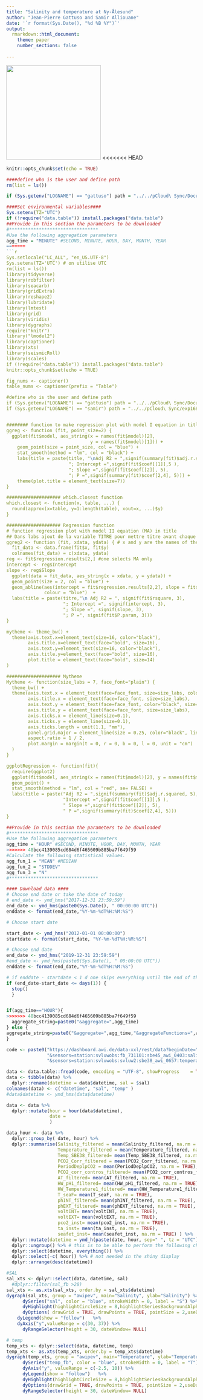 ```yaml
---
title: "Salinity and temperature at Ny-Ålesund" 
author: "Jean-Pierre Gattuso and Samir Alliouane"
date: '`r format(Sys.Date(), "%d %B %Y")`'
output:
  rmarkdown::html_document:
    theme: paper
    number_sections: false
    
---
```

![ ](Images/AWIPEV-Logo.jpg){width=250px}
<<<<<<< HEAD
```r
knitr::opts_chunk$set(echo = TRUE)
```
```r

####define who is the user and define path
rm(list = ls())

if (Sys.getenv("LOGNAME") == "gattuso") path = "../../pCloud\ Sync/Documents/experiments/exp168_AWIPEV-CO2/fb_awipev-co2_server/ny-alesund/data/NRT_data/"

####Set environmental variables####
Sys.setenv(TZ="UTC")
if (!require("data.table")) install.packages("data.table")
##Provide in this section the parameters to be downloaded
#*********************************
#Use the following aggregation parameters
agg_time = "MINUTE" #SECOND, MINUTE, HOUR, DAY, MONTH, YEAR
=======
```r
Sys.setlocale("LC_ALL", "en_US.UTF-8")
Sys.setenv(TZ='UTC') # on utilise UTC
rm(list = ls())
library(tidyverse)
library(robfilter)
library(seacarb)
library(gridExtra)
library(reshape2)
library(lubridate)
library(lmtest)
library(grid)
library(viridis)
library(dygraphs)
require("knitr")
library("lmodel2")
library(captioner)
library(xts)
library(seismicRoll)
library(scales)
if (!require("data.table")) install.packages("data.table")
knitr::opts_chunk$set(echo = TRUE)

fig_nums <- captioner()
table_nums <- captioner(prefix = "Table")

#define who is the user and define path
if (Sys.getenv("LOGNAME") == "gattuso") path = "../../pCloud\ Sync/Documents/experiments/exp168_awipev-CO2/"
if (Sys.getenv("LOGNAME") == "samir") path = "../../pCloud\ Sync/exp168_awipev-CO2/"


######## function to make regression plot with model I equation in title
ggreg <- function (fit, point_size=2) {
  ggplot(fit$model, aes_string(x = names(fit$model)[2],
                               y = names(fit$model)[1])) +
    geom_point(size = point_size, col = "blue") +
    stat_smooth(method = "lm", col = "black") +
    labs(title = paste(title, "\nAdj R2 = ",signif(summary(fit)$adj.r.squared, 5),
                       "; Intercept =",signif(fit$coef[[1]],5 ),
                       "; Slope =",signif(fit$coef[[2]], 5),
                       "; P =",signif(summary(fit)$coef[2,4], 5))) +
    theme(plot.title = element_text(size=7))
}

#################### which.closest function
which.closest <- function(x, table, ...) {
  round(approx(x=table, y=1:length(table), xout=x, ...)$y)
}

#################### Regression function
# function regression plot with model II equation (MA) in title
## Dans labs ajout de la variable TITRE pour mettre titre avant chaque graphe
ggreg2 <- function (fit, xdata, ydata) { # x and y are the names of the variables
  fit_data <- data.frame(fit$x, fit$y)
  colnames(fit_data) = c(xdata, ydata)
reg <- fit$regression.results[2,] #one selects MA only
intercept <- reg$Intercept
slope <- reg$Slope
  ggplot(data = fit_data, aes_string(x = xdata, y = ydata)) + 
  geom_point(size = 2, col = "blue") +
  geom_abline(aes(intercept = fit$regression.results[2,2], slope = fit$regression.results[2,3]),
              colour = "blue")  + 
  labs(title = paste(titre,"\n Adj R2 = ", signif(fit$rsquare, 3),
                     "; Intercept =", signif(intercept, 3),
                     "; Slope =", signif(slope, 3),
                     "; P =", signif(fit$P.param, 3)))
}

mytheme <- theme_bw() +
  theme(axis.text.x=element_text(size=16, color="black"),
        axis.title.x=element_text(face="bold", size=16),
        axis.text.y=element_text(size=16, color="black"),
        axis.title.y=element_text(face="bold", size=16),
        plot.title = element_text(face="bold", size=14)
)

#################### Mytheme
Mytheme <- function(size_labs = 7, face_font="plain") {
  theme_bw() +
  theme(axis.text.x = element_text(face=face_font, size=size_labs, color="black"),
        axis.title.x = element_text(face=face_font, size=size_labs),
        axis.text.y = element_text(face=face_font, color="black", size=size_labs),
        axis.title.y = element_text(face=face_font, size=size_labs),
        axis.ticks.x = element_line(size=0.1),
        axis.ticks.y = element_line(size=0.1),
        axis.ticks.length = unit(1.1, "mm"),
        panel.grid.major = element_line(size = 0.25, color="black", linetype="dashed"),
        aspect.ratio = 1 / 2,
        plot.margin = margin(t = 0, r = 0, b = 0, l = 0, unit = "cm")
  )
}

ggplotRegression <- function(fit){
  require(ggplot2)
  ggplot(fit$model, aes_string(x = names(fit$model)[2], y = names(fit$model)[1])) + 
  geom_point() +
  stat_smooth(method = "lm", col = "red", se= FALSE) +
  labs(title = paste("Adj R2 = ",signif(summary(fit)$adj.r.squared, 5),
                     "Intercept =",signif(fit$coef[[1]],5 ),
                     " Slope =",signif(fit$coef[[2]], 5),
                     " P =",signif(summary(fit)$coef[2,4], 5)))
}
```

```r

##Provide in this section the parameters to be downloaded
#*********************************
#Use the following aggregation parameters
agg_time = "HOUR" #SECOND, MINUTE, HOUR, DAY, MONTH, YEAR
>>>>>>> 48bcc4139085cd684d6f465609b885ba7f649f59
#Calculate the following statistical values. 
agg_fun_1 = "MEAN" #MEDIAN
agg_fun_2 = "STDDEV"
agg_fun_3 = "N"
#*********************************

#### Download data ####
# Choose end date or take the date of today
# end_date <- ymd_hms("2017-12-31 23:59:59")
end_date <- ymd_hms(paste0(Sys.Date(), " 00:00:00 UTC"))
enddate <- format(end_date,"%Y-%m-%dT%H:%M:%S")

# Choose start date

start_date <- ymd_hms("2012-01-01 00:00:00")
startdate <- format(start_date, "%Y-%m-%dT%H:%M:%S") 

# Choose end date
end_date <- ymd_hms("2019-12-31 23:59:59")
#end_date <- ymd_hms(paste0(Sys.Date(), " 00:00:00 UTC"))
enddate <- format(end_date,"%Y-%m-%dT%H:%M:%S")

# if enddate - startdate < 1 d one skips everything until the end of this script
if (end_date-start_date <= days(1)) {
  stop()
  }


if(agg_time=="HOUR"){
>>>>>>> 48bcc4139085cd684d6f465609b885ba7f649f59
  aggregate_string=paste0("&aggregate=",agg_time)
} else {
aggregate_string=paste0("&aggregate=",agg_time,"&aggregateFunctions=",agg_fun_1,"&aggregateFunctions=",agg_fun_2,"&aggregateFunctions=",agg_fun_3)
}

code <- paste0("https://dashboard.awi.de/data-xxl/rest/data?beginDate=",startdate,"&endDate=",enddate,"&format=text/tab-separated-values",aggregate_string,
               "&sensors=station:svluwobs:fb_731101:sbe45_awi_0403:salinity",
               "&sensors=station:svluwobs:svluw2:sbe38_awi_0657:temperature")

data <- data.table::fread(code, encoding = "UTF-8", showProgress    = TRUE)
data <- tibble(data) %>%
  dplyr::rename(datetime = data$datetime, sal = $sal)
colnames(data) <- c("datetime", "sal", "temp" )
#data$datetime <- ymd_hms(data$datetime)
```

```r
data <- data %>%
  dplyr::mutate(hour = hour(data$datetime),
                date = 
                )

data_hour <- data %>%
  dplyr::group_by( date, hour) %>%
  dplyr::summarise(Salinity_filtered = mean(Salinity_filtered, na.rm = TRUE),
                   Temperature_filtered = mean(Temperature_filtered, na.rm = TRUE),
                   Temp_SBE38_filtered= mean(Temp_SBE38_filtered, na.rm = TRUE),
                   PCO2_Corr_filtered = mean(PCO2_Corr_filtered, na.rm = TRUE),
                   PeriodDeplpCO2 = mean(PeriodDeplpCO2, na.rm = TRUE),
                   PCO2_corr_contros_filtered= mean(PCO2_corr_contros_filtered, na.rm = TRUE),
                   AT_filtered= mean(AT_filtered, na.rm = TRUE),
                   HW_pH1_filtered= mean(HW_pH1_filtered, na.rm = TRUE),
                   HW_Temperature1_filtered= mean(HW_Temperature1_filtered, na.rm = TRUE),
                   T_seaF= mean(T_seaF, na.rm = TRUE),
                   phINT_filtered= mean(phINT_filtered, na.rm = TRUE),
                   phEXT_filtered= mean(phEXT_filtered, na.rm = TRUE),
                   voltINT= mean(voltINT, na.rm = TRUE),
                   voltEXT= mean(voltEXT, na.rm = TRUE),
                   pco2_inst= mean(pco2_inst, na.rm = TRUE),
                   ta_inst= mean(ta_inst, na.rm = TRUE),
                   seafet_inst= mean(seafet_inst, na.rm = TRUE) ) %>%
  dplyr::mutate(datetime = ymd_h(paste(date, hour, sep=" ", tz = "UTC"))) %>%
  dplyr::ungroup() %>% # this is to be able to perform the following changes
  dplyr::select(datetime, everything()) %>%
  dplyr::select(-c( hour)) %>% # not needed in the shiny display
  dplyr::arrange(desc(datetime))

```

```r

#SAL
sal_xts <- dplyr::select(data, datetime, sal)
  #dplyr::filter(sal_fb >28)
sal_xts <- as.xts(sal_xts, order.by = sal_xts$datetime)
dygraph(sal_xts, group = "awipev", main="Salinity", ylab="Salinity") %>%
      dySeries("sal", color = "blue", strokeWidth = 0, label = "S") %>%
      dyHighlight(highlightCircleSize = 8,highlightSeriesBackgroundAlpha =0.2,hideOnMouseOut =TRUE) %>%
      dyOptions( drawGrid = TRUE, drawPoints = TRUE, pointSize = 2,useDataTimezone = TRUE) %>%
    dyLegend(show = "follow")   %>%
    dyAxis("y",valueRange = c(30, 37)) %>%
      dyRangeSelector(height = 30, dateWindow= NULL)

# temp
temp_xts <- dplyr::select(data, datetime, temp)
temp_xts <- as.xts(temp_xts, order.by = temp_xts$datetime)
dygraph(temp_xts, group = "awipev", main="Temperature", ylab="Temperature") %>%
      dySeries("temp_fb", color = "blue", strokeWidth = 0, label = "T") %>%
      dyAxis("y", valueRange = c(-2.5, 10)) %>%
      dyLegend(show = "follow")   %>%
      dyHighlight(highlightCircleSize = 8,highlightSeriesBackgroundAlpha = 0.5,hideOnMouseOut = TRUE) %>%
      dyOptions(drawGrid = TRUE, drawPoints = TRUE, pointSize = 2,useDataTimezone = TRUE) %>%
      dyRangeSelector(height = 30, dateWindow= NULL)
```
